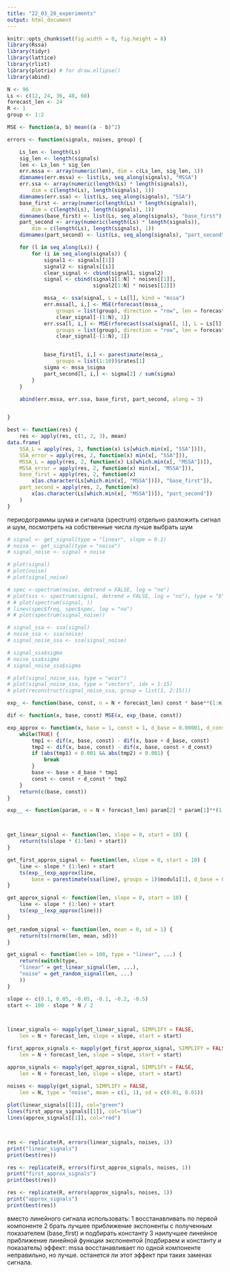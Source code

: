 ```yaml
---
title: "22_03_28_experiments"
output: html_document
---
```


```r
knitr::opts_chunk$set(fig.width = 8, fig.height = 8)
library(Rssa)
library(tidyr)
library(lattice)
library(rlist)
library(plotrix) # for draw.ellipse()
library(abind)
```

```r
N <- 96
Ls <- c(12, 24, 36, 48, 60)
forecast_len <- 24
R <- 1
group <- 1:2
```

```r
MSE <- function(a, b) mean((a - b)^2)

errors <- function(signals, noises, group) {

    Ls_len <- length(Ls)
    sig_len <- length(signals)
    len <- Ls_len * sig_len
    err.mssa <- array(numeric(len), dim = c(Ls_len, sig_len, 1))
    dimnames(err.mssa) <- list(Ls, seq_along(signals), "MSSA")
    err.ssa <- array(numeric(length(Ls) * length(signals)),
        dim = c(length(Ls), length(signals), 1))
    dimnames(err.ssa) <- list(Ls, seq_along(signals), "SSA")
    base_first <- array(numeric(length(Ls) * length(signals)),
        dim = c(length(Ls), length(signals), 1))
    dimnames(base_first) <- list(Ls, seq_along(signals), "base_first")
    part_second <- array(numeric(length(Ls) * length(signals)),
        dim = c(length(Ls), length(signals), 1))
    dimnames(part_second) <- list(Ls, seq_along(signals), "part_second")

    for (l in seq_along(Ls)) {
        for (i in seq_along(signals)) {
            signal1 <- signals[[1]]
            signal2 <- signals[[i]]
            clear_signal <- cbind(signal1, signal2)
            signal <- cbind(signal1[1:N] * noises[[1]],
                            signal2[1:N] * noises[[2]])

            mssa_ <- ssa(signal, L = Ls[l], kind = "mssa")
            err.mssa[l, i,] <- MSE(rforecast(mssa_,
                groups = list(group), direction = "row", len = forecast_len)[, 1],
                clear_signal[-(1:N), 1])
            err.ssa[l, i,] <- MSE(rforecast(ssa(signal[, 1], L = Ls[l]),
                groups = list(group), direction = "row", len = forecast_len),
                clear_signal[-(1:N), 1])


            base_first[l, i,] <- parestimate(mssa_,
                groups = list(1:10))$rates[1]
            sigma <- mssa_$sigma
            part_second[l, i,] <- sigma[2] / sum(sigma)
        }
    }

    abind(err.mssa, err.ssa, base_first, part_second, along = 3)


}

best <- function(res) {
    res <- apply(res, c(1, 2, 3), mean)
data.frame(
    SSA_L = apply(res, 2, function(x) Ls[which.min(x[, "SSA"])]),
    SSA_error = apply(res, 2, function(x) min(x[, "SSA"])),
    MSSA_L = apply(res, 2, function(x) Ls[which.min(x[, "MSSA"])]),
    MSSA_error = apply(res, 2, function(x) min(x[, "MSSA"])),
    base_first = apply(res, 2, function(x)
        x[as.character(Ls[which.min(x[, "MSSA"])]), "base_first"]),
    part_second = apply(res, 2, function(x)
        x[as.character(Ls[which.min(x[, "MSSA"])]), "part_second"])
    )
}
```


периодограммы шума и сигнала (spectrum)
отдельно разложить сигнал и шум, посмотреть на собственные числа
лучше выбрать шум
```r
# signal <- get_signal(type = "linear", slope = 0.1)
# noise <- get_signal(type = "noise")
# signal_noise <- signal + noise

# plot(signal)
# plot(noise)
# plot(signal_noise)

# spec <-spectrum(noise, detrend = FALSE, log = "no")
# plot(sss <- spectrum(signal, detrend = FALSE, log = "no"), type = "b", symbols = "o")
# # plot(spectrum(signal, ))
# lines(spec$freq, spec$spec, log = "no")
# # plot(spectrum(signal_noise))

# signal_ssa <- ssa(signal)
# noise_ssa <- ssa(noise)
# signal_noise_ssa <- ssa(signal_noise)

# signal_ssa$sigma
# noise_ssa$sigma
# signal_noise_ssa$sigma

# plot(signal_noise_ssa, type = "wcor")
# plot(signal_noise_ssa, type = "vectors", idx = 1:15)
# plot(reconstruct(signal_noise_ssa, group = list(1, 2:15)))
```


```r

exp_ <- function(base, const, n = N + forecast_len) const * base**(1:n)

dif <- function(x, base, const) MSE(x, exp_(base, const))

exp_approx <- function(x, base = 1, const = 1, d_base = 0.00001, d_const = 0.01) {
    while(TRUE) {
        tmp1 <- dif(x, base, const) - dif(x, base + d_base, const)
        tmp2 <- dif(x, base, const) - dif(x, base, const + d_const)
        if (abs(tmp1) < 0.001 && abs(tmp2) < 0.001) {
            break
        }
        base <- base + d_base * tmp1
        const <- const + d_const * tmp2
    }
    return(c(base, const))
}

exp__ <- function(param, n = N + forecast_len) param[2] * param[1]**(1:n)




```



```r
get_linear_signal <- function(len, slope = 0, start = 10) {
    return(ts(slope * (1:len) + start))
}

get_first_approx_signal <- function(len, slope = 0, start = 10) {
    line <- slope * (1:len) + start
    ts(exp__(exp_approx(line,
        base = parestimate(ssa(line), groups = 1)$moduli[1], d_base = 0)))
}

get_approx_signal <- function(len, slope = 0, start = 10) {
    line <- slope * (1:len) + start
    ts(exp__(exp_approx(line)))
}

get_random_signal <- function(len, mean = 0, sd = 1) {
    return(ts(rnorm(len, mean, sd)))
}

get_signal <- function(len = 100, type = "linear", ...) {
    return(switch(type,
    "linear" = get_linear_signal(len, ...),
    "noise" = get_random_signal(len, ...)
    ))
}

```


```r
slope <- c(0.1, 0.05, -0.05, -0.1, -0.2, -0.5)
start <- 100 - slope * N / 2



linear_signals <- mapply(get_linear_signal, SIMPLIFY = FALSE,
    len = N + forecast_len, slope = slope, start = start)

first_approx_signals <- mapply(get_first_approx_signal, SIMPLIFY = FALSE,
    len = N + forecast_len, slope = slope, start = start)

approx_signals <- mapply(get_approx_signal, SIMPLIFY = FALSE,
    len = N + forecast_len, slope = slope, start = start)

noises <- mapply(get_signal, SIMPLIFY = FALSE,
    len = N, type = "noise", mean = c(1, 1), sd = c(0.01, 0.01))
 
plot(linear_signals[[1]], col="green")
lines(first_approx_signals[[1]], col="blue")
lines(approx_signals[[1]], col="red")



res <- replicate(R, errors(linear_signals, noises, 1))
print("linear_signals")
print(best(res))

res <- replicate(R, errors(first_approx_signals, noises, 1))
print("first_approx_signals")
print(best(res))

res <- replicate(R, errors(approx_signals, noises, 1))
print("approx_signals")
print(best(res))
```



вместо линейного сигнала использовать:
1 восстанавливать по первой компоненте
2 брать лучшее приближение экспоненты с полученным показателем (base_first) и подбирать константу
3 наилучшее линейное приближение линейной функции экспонентой (подбираем и константу и показатель)
эффект: mssa восстанавливает по одной компоненте неправильно, но лучше.
останется ли этот эффект при таких заменах сигнала.
